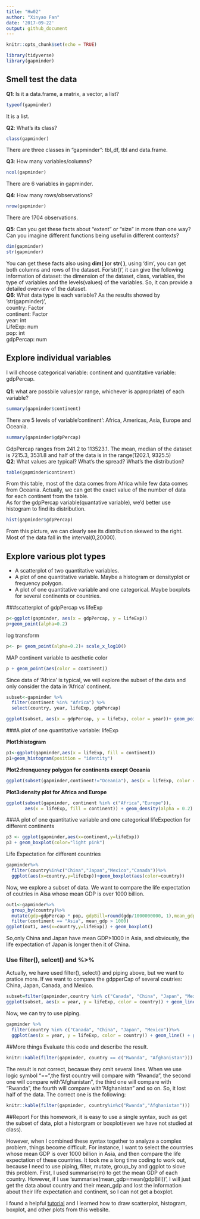 ```yaml
---
title: "Hw02"
author: "Xinyao Fan"
date: '2017-09-22'
output: github_document
---
```


```r
knitr::opts_chunk$set(echo = TRUE)
```
```r
library(tidyverse)
library(gapminder)
```
## Smell test the data
**Q1**: Is it a data.frame, a matrix, a vector, a list?
```r
typeof(gapminder)
```
It is a list.\

**Q2**: What's its class?
```r
class(gapminder)
```
There are three classes in "gapminder": tbl_df, tbl and data.frame.\

**Q3**: How many variables/columns?
```r
ncol(gapminder)
```
There are 6 variables in gapminder.\

**Q4**: How many rows/observations?
```r
nrow(gapminder)
```
There are 1704 observations.\

**Q5**: Can you get these facts about “extent” or “size” in more than one way? Can you imagine different functions being useful in different contexts?
```r
dim(gapminder)
str(gapminder)
```
You can get these facts also using **dim( )**or **str( )**, using 'dim', you can get both columns and rows of the dataset.\ For'str()', it can give the following information of dataset: the dimension of the dataset, class, variables, the type of variables and the levels(values) of the variables. So, it can provide a detailed overview of the dataset.\
**Q6**: What data type is each variable?
As the results showed by 'str(gapminder)', \
country: Factor\
continent: Factor\
year: int\
LifeExp: num\
pop: int\
gdpPercap: num

## Explore individual variables
I will choose categorical variable: continent and quantitative variable: gdpPercap.\
\
**Q1**: what are possbile values(or range, whichever is appropriate) of each variable?
```r
summary(gapminder$continent)
```
There are 5 levels of variable'continent': Africa, Americas, Asia, Europe and Oceania.\
```r
summary(gapminder$gdpPercap)
```
GdpPercap ranges from 241.2 to 113523.1. The mean, median of the dataset is 7215.3, 3531.8 and half of the data is in the range(1202.1, 9325.5)\
**Q2**: What values are typical? What’s the spread? What’s the distribution? 
```r
table(gapminder$continent)
```
From this table, most of the data comes from Africa while few data comes from Oceania. Actually, we can get the exact value of the number of data for each continent from the table.\
As for the gdpPercap variable(quantative variable), we'd better use histogram to find its distribution.
```r
hist(gapminder$gdpPercap)
```

From this picture, we can clearly see its distribution skewed to the right. Most of the data fall in the interval(0,20000).

## Explore various plot types
- A scatterplot of two quantitative variables.
- A plot of one quantitative variable. Maybe a histogram or densityplot or frequency polygon.
- A plot of one quantitative variable and one categorical. Maybe boxplots for several continents or countries.

###scatterplot of gdpPercap vs lifeExp
```r
p<-ggplot(gapminder, aes(x = gdpPercap, y = lifeExp)) 
p+geom_point(alpha=0.2)
```

log transform
```r
p<- p+ geom_point(alpha=0.2)+ scale_x_log10()
```

MAP continent variable to aesthetic color
```r
p + geom_point(aes(color = continent))
```

Since data of 'Africa' is typical, we will explore the subset of the data and only consider the data in 'Africa' continent.

```r
subset<-gapminder %>%
  filter(continent %in% "Africa") %>%
  select(country, year, lifeExp, gdpPercap)
```
```r
ggplot(subset, aes(x = gdpPercap, y = lifeExp, color = year))+ geom_point(alpha=0.2)+scale_x_log10()+geom_smooth()
```

###A plot of one quantitative variable: lifeExp

**Plot1:histogram**
```r
p1<-ggplot(gapminder,aes(x = lifeExp, fill = continent))
p1+geom_histogram(position = "identity")
```

**Plot2:frenquency polygon for continents execpt Oceania**
```r
ggplot(subset(gapminder,continent!="Oceania"), aes(x = lifeExp, color = continent)) +geom_freqpoly()
```

**Plot3:density plot for Africa and Europe**
```r
ggplot(subset(gapminder, continent %in% c("Africa","Europe")),
       aes(x = lifeExp, fill = continent)) + geom_density(alpha = 0.2)
```

###A plot of one quantitative variable and one categorical
lifeExpection for different continents
```r
p3 <- ggplot(gapminder,aes(x=continent,y=lifeExp))
p3 + geom_boxplot(color="light pink")
```

Life Expectation for different countries
```r
gapminder%>%
  filter(country%in%c("China","Japan","Mexico","Canada"))%>%
  ggplot(aes(x=country,y=lifeExp))+geom_boxplot(aes(color=country))
```

Now, we explore a subset of data. We want to compare the life expectation of coutries in Aisa whose mean GDP is over 1000 billion.
```r
out1<-gapminder%>%
  group_by(country)%>%
  mutate(gdp=gdpPercap * pop, gdpBill=round(gdp/1000000000, 1),mean_gdp=mean(gdpBill))%>%
  filter(continent == "Asia", mean_gdp > 1000)
ggplot(out1, aes(x=country,y=lifeExp)) + geom_boxplot()
```

So,only China and Japan have mean GDP>1000 in Asia, and obviously, the life expectation of Japan is longer then it of China.

### Use filter(), selcet() and %>%

Actually, we have used filter(), select() and piping above, but we want to pratice more.
If we want to compare the gdpperCap of several coutries: China, Japan, Canada, and Mexico.
```r
subset=filter(gapminder,country %in% c("Canada", "China", "Japan", "Mexico"))
ggplot(subset, aes(x = year, y = lifeExp, color = country)) + geom_line() + geom_point()
```

Now, we can try to use piping.
```r
gapminder %>%
  filter(country %in% c("Canada", "China", "Japan", "Mexico"))%>%
  ggplot(aes(x = year, y = lifeExp, color = country)) + geom_line() + geom_point()
```

##More things
Evaluate this code and describe the result.
```r
knitr::kable(filter(gapminder, country == c("Rwanda", "Afghanistan")))
```

The result is not correct, becasue they omit several lines. When we use logic symbol "==",the first country will compare with "Rwanda", the second one will compare with"Afghanistan", the third one will compare with "Rwanda", the fourth will compare with"Afghanistan" and so on. So, it lost half of the data. The correct one is the following:

```r
knitr::kable(filter(gapminder, country%in%c("Rwanda","Afghanistan")))
```

##Report
For this homework, it is easy to use a single syntax, such as get the subset of data, plot a historgram or boxplot(even we have not studied at class).<br>
 
However, when I combined these syntax together to analyze a complex problem, things become difficult. For instance, I want to select the countries whose mean GDP is over 1000 billion in Asia, and then compare the life expectation of these countries. It took me a long time coding to work out, because I need to use piping, filter, mutate, group_by and ggplot to slove this problem. First, I used summarise(m) to get the mean GDP of each country. However, if I use 'summarise(mean_gdp=mean(gdpBill))', I will just get the data about country and their mean_gdp and lost the information about their life expectation and continent, so I can not get a boxplot.<br>

I found a helpful [tutorial](https://github.com/jennybc/ggplot2-tutorial/blob/master/README.md) and I learned how to draw scatterplot, histogram, boxplot, and other plots from this website.
